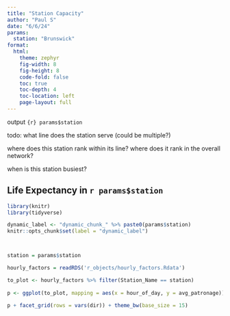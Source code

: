 ```yaml
---
title: "Station Capacity"
author: "Paul S"
date: "6/6/24"
params: 
  station: "Brunswick"
format: 
  html: 
    theme: zephyr
    fig-width: 8
    fig-height: 8
    code-fold: false
    toc: true
    toc-depth: 4
    toc-location: left
    page-layout: full
---
```


output `{r} params$station `

todo: what line does the station serve (could be multiple?)

where does this station rank within its line? where does it rank in the overall network?

when is this station busiest? 

## Life Expectancy in `r params$station`

```r

library(knitr)
library(tidyverse)

dynamic_label <- "dynamic_chunk_" %>% paste0(params$station)
knitr::opts_chunk$set(label = "dynamic_label")



station = params$station

hourly_factors = readRDS('r_objects/hourly_factors.Rdata')

to_plot <- hourly_factors %>% filter(Station_Name == station)
  
p <- ggplot(to_plot, mapping = aes(x = hour_of_day, y = avg_patronage)) + geom_point()
  
p + facet_grid(rows = vars(dir)) + theme_bw(base_size = 15)

```
